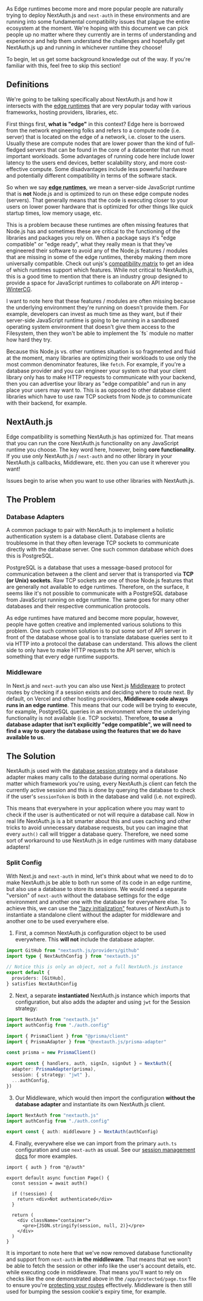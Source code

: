 
As Edge runtimes become more and more popular people are naturally trying to deploy NextAuth.js and `next-auth` in these environments and are running into some fundamental compatibility issues that plague the entire ecosystem at the moment. We're hoping with this document we can pick people up no matter where they currently are in terms of understanding and experience and help them understand the challenges and hopefully get NextAuth.js up and running in whichever runtime they choose!

To begin, let us get some background knowledge out of the way. If you're familiar with this, feel free to skip this section!

## Definitions

We're going to be talking specifically about NextAuth.js and how it intersects with the [edge runtimes](https://runtime-compat.unjs.io) that are very popular today with various frameworks, hosting providers, libraries, etc.

First things first, **what is "edge"** in this context? Edge here is borrowed from the network engineering folks and refers to a compute node (i.e. server) that is located on the edge of a network, i.e. closer to the users. Usually these are compute nodes that are lower power than the kind of full-fledged servers that can be found in the core of a datacenter that run most important workloads. Some advantages of running code here include lower latency to the users end devices, better scalability story, and more cost-effective compute. Some disadvantages include less powerful hardware and potentially different compatibility in terms of the software stack.

So when we say <abbr title="The JavaScript execution environment usually running at the edge of a network, closer to the user, that is explicitly NOT Node.js and is therefore different in various aspects compared to what we're used to running our code with (i.e. Node.js).">**edge runtimes**</abbr>, we mean a server-side JavaScript runtime that is **not** Node.js and is optimized to run on these edge compute nodes (servers). That generally means that the code is executing closer to your users on lower power hardware that is optimized for other things like quick startup times, low memory usage, etc.

This is a problem because these runtimes are often missing features that Node.js has and sometimes these are critical to the functioning of the libraries and packages you rely on. When a package says it's "edge compatible" or "edge ready", what they really mean is that they've engineered their software to avoid any of the Node.js features / modules that are missing in some of the edge runtimes, thereby making them more universally compatible. Check out unjs's [compatibility matrix](https://runtime-compat.unjs.io) to get an idea of which runtimes support which features. While not critical to NextAuth.js, this is a good time to mention that there is an industry group designed to provide a space for JavaScript runtimes to collaborate on API interop - [WinterCG](https://wintercg.org).

<Callout>
  I want to note here that these features / modules are often missing because
  the underlying environment they're running on doesn't provide them. For
  example, developers can invest as much time as they want, but if their
  server-side JavaScript runtime is going to be running in a sandboxed operating
  system environment that doesn't give them access to the Filesystem, then they
  won't be able to implement the `fs` module no matter how hard they try.
</Callout>

Because this Node.js vs. other runtimes situation is so fragmented and fluid at the moment, many libraries are optimizing their workloads to use only the most common denominator features, like `fetch`. For example, if you're a database provider and you can engineer your system so that your client library only has to make HTTP requests to communicate with your backend, then you can advertise your library as "edge compatible" and run in any place your users may want to. This is as opposed to other database client libraries which have to use raw TCP sockets from Node.js to communicate with their backend, for example.

## NextAuth.js

Edge compatibility is something NextAuth.js has optimized for. That means that you can run the core NextAuth.js functionality on any JavaScript runtime you choose. The key word here, however, being **core functionality**. If you use _only_ NextAuth.js / `next-auth` and no other library in your NextAuth.js callbacks, Middleware, etc. then you can use it wherever you want!

Issues begin to arise when you want to use other libraries with NextAuth.js.

## The Problem

### Database Adapters

A common package to pair with NextAuth.js to implement a holistic authentication system is a database client. Database clients are troublesome in that they often leverage TCP sockets to communicate directly with the database server. One such common database which does this is PostgreSQL.

PostgreSQL is a database that uses a message-based protocol for communication between a the client and server that is transported via **TCP (or Unix) sockets**. Raw TCP sockets are one of those Node.js features that are generally not available to edge runtimes. Therefore, on the surface, it seems like it's not possible to communicate with a PostgreSQL database from JavaScript running on edge runtime. The same goes for many other databases and their respective communication protocols.

As edge runtimes have matured and become more popular, however, people have gotten creative and implemented various solutions to this problem. One such common solution is to put some sort of API server in front of the database whose goal is to translate database queries sent to it via HTTP into a protocol the database can understand. This allows the client side to only have to make HTTP requests to the API server, which is something that every edge runtime supports.

### Middleware

In Next.js and `next-auth` you can also use Next.js [Middleware](https://nextjs.org/docs/app/building-your-application/routing/middleware) to protect routes by checking if a session exists and deciding where to route next. By default, on Vercel and other hosting providers, **Middleware code always runs in an edge runtime**. This means that our code will be trying to execute, for example, PostgreSQL queries in an environment where the underlying functionality is not available (i.e. TCP sockets). Therefore, **to use a database adapter that isn't explicitly "edge compatible", we will need to find a way to query the database using the features that we do have available to us**.

## The Solution

NextAuth.js used with the [database session strategy](/concepts/session-strategies#database-session) and a database adapter makes many calls to the database during normal operations. No matter which framework you're using, every NextAuth.js client can fetch the currently active session and this is done by querying the database to check if the user's `sessionToken` is both in the database and valid (i.e. not expired).

This means that everywhere in your application where you may want to check if the user is authenticated or not will require a database call. Now in real life NextAuth.js is a bit smarter about this and uses caching and other tricks to avoid unnecessary database requests, but you can imagine that every `auth()` call will trigger a database query. Therefore, we need some sort of workaround to use NextAuth.js in edge runtimes with many database adapters!

### Split Config

With Next.js and `next-auth` in mind, let's think about what we need to do to make NextAuth.js be able to both run some of its code in an edge runtime, but also use a database to store its sessions. We would need a separate "version" of `next-auth` without the database settings for the edge environment and another one with the database for everywhere else. To achieve this, we can use the ["lazy initialization"](/reference/nextjs#lazy-initialization) features of NextAuth.js to instantiate a standalone client without the adapter for middleware and another one to be used everywhere else.

1. First, a common NextAuth.js configuration object to be used everywhere. This **will not** include the database adapter.

```ts filename="auth.config.ts" /NextAuthConfig/
import GitHub from "nextauth.js/providers/github"
import type { NextAuthConfig } from "nextauth.js"

// Notice this is only an object, not a full NextAuth.js instance
export default {
  providers: [GitHub],
} satisfies NextAuthConfig
```

2. Next, a separate **instantiated** NextAuth.js instance which imports that configuration, but also adds the adapter and using `jwt` for the Session strategy:

```ts filename="auth.ts" {2, 10, 11}
import NextAuth from "nextauth.js"
import authConfig from "./auth.config"

import { PrismaClient } from "@prisma/client"
import { PrismaAdapter } from "@nextauth.js/prisma-adapter"

const prisma = new PrismaClient()

export const { handlers, auth, signIn, signOut } = NextAuth({
  adapter: PrismaAdapter(prisma),
  session: { strategy: "jwt" },
  ...authConfig,
})
```

3. Our Middleware, which would then import the configuration **without the database adapter** and instantiate its own NextAuth.js client.

```ts filename="middleware.ts" {2, 4}
import NextAuth from "nextauth.js"
import authConfig from "./auth.config"

export const { auth: middleware } = NextAuth(authConfig)
```

4. Finally, everywhere else we can import from the primary `auth.ts` configuration and use `next-auth` as usual. See our [session management docs](/getting-started/session-management/protecting) for more examples.

```tsx filename="app/protected/page.tsx" {4} /session/
import { auth } from "@/auth"

export default async function Page() {
  const session = await auth()

  if (!session) {
    return <div>Not authenticated</div>
  }

  return (
    <div className="container">
      <pre>{JSON.stringify(session, null, 2)}</pre>
    </div>
  )
}
```

It is important to note here that we've now removed database functionality and support from `next-auth` **in the middleware**. That means that we won't be able to fetch the session or other info like the user's account details, etc. while executing code in middleware. That means you'll want to rely on checks like the one demonstrated above in the `/app/protected/page.tsx` file to ensure you're [protecting your routes](/getting-started/session-management/protecting) effectively. Middleware is then still used for bumping the session cookie's expiry time, for example.
